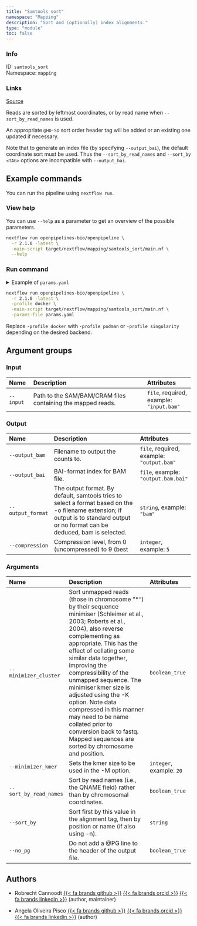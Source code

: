 ```yaml
---
title: "Samtools sort"
namespace: "Mapping"
description: "Sort and (optionally) index alignments."
type: "module"
toc: false
---
```


::: {.column-margin}

### Info

ID: `samtools_sort`  
Namespace: `mapping`

### Links
[Source](https://github.com/openpipelines-bio/openpipeline/blob/2.1.0/src/mapping/samtools_sort/config.vsh.yaml){.btn-action .btn-sm .btn-info .btn role="button"}

:::

Reads are sorted by leftmost coordinates, or by read name when `--sort_by_read_names` is used.

An appropriate `@HD-SO` sort order header tag will be added or an existing one updated if necessary.

Note that to generate an index file (by specifying `--output_bai`), the default coordinate sort must be used.
Thus the `--sort_by_read_names` and `--sort_by <TAG>` options are incompatible with `--output_bai`. 


## Example commands

You can run the pipeline using `nextflow run`.

### View help

You can use `--help` as a parameter to get an overview of the possible parameters.

```bash
nextflow run openpipelines-bio/openpipeline \
  -r 2.1.0 -latest \
  -main-script target/nextflow/mapping/samtools_sort/main.nf \
  --help
```

### Run command

<details>
<summary>Example of `params.yaml`</summary>
```yaml
# Input
input: # please fill in - example: "input.bam"

# Output
# output_bam: "$id.$key.output_bam.bam"
# output_bai: "$id.$key.output_bai.bai"
# output_format: "bam"
# compression: 5

# Arguments
minimizer_cluster: false
# minimizer_kmer: 20
sort_by_read_names: false
# sort_by: "foo"
no_pg: false

# Nextflow input-output arguments
publish_dir: # please fill in - example: "output/"
# param_list: "my_params.yaml"
```
</details>

```bash
nextflow run openpipelines-bio/openpipeline \
  -r 2.1.0 -latest \
  -profile docker \
  -main-script target/nextflow/mapping/samtools_sort/main.nf \
  -params-file params.yaml
```

:::{.callout-note}
Replace `-profile docker` with `-profile podman` or `-profile singularity` depending on the desired backend.
:::

## Argument groups

### Input

|Name      |Description                                                 |Attributes                               |
|:----------|:--------------------------------------------------|:--------------------|
|`--input` |Path to the SAM/BAM/CRAM files containing the mapped reads. |`file`, required, example: `"input.bam"` |


### Output

|Name              |Description                                                                                                                                                                        |Attributes                                |
|:----------|:--------------------------------------------------|:--------------------|
|`--output_bam`    |Filename to output the counts to.                                                                                                                                                  |`file`, required, example: `"output.bam"` |
|`--output_bai`    |BAI-format index for BAM file.                                                                                                                                                     |`file`, example: `"output.bam.bai"`       |
|`--output_format` |The output format. By default, samtools tries to select a format based on the -o filename extension; if output is to standard output or no format can be deduced, bam is selected. |`string`, example: `"bam"`                |
|`--compression`   |Compression level, from 0 (uncompressed) to 9 (best                                                                                                                                |`integer`, example: `5`                   |


### Arguments

|Name                   |Description                                                                                                                                                                                                                                                                                                                                                                                                                                                                                                        |Attributes               |
|:----------|:--------------------------------------------------|:--------------------|
|`--minimizer_cluster`  |Sort unmapped reads (those in chromosome "*") by their sequence minimiser (Schleimer et al., 2003; Roberts et al., 2004),  also reverse complementing as appropriate. This has the effect of collating some similar data together, improving the  compressibility of the unmapped sequence. The minimiser kmer size is adjusted using the -K option. Note data compressed  in this manner may need to be name collated prior to conversion back to fastq.  Mapped sequences are sorted by chromosome and position. |`boolean_true`           |
|`--minimizer_kmer`     |Sets the kmer size to be used in the -M option.                                                                                                                                                                                                                                                                                                                                                                                                                                                                    |`integer`, example: `20` |
|`--sort_by_read_names` |Sort by read names (i.e., the QNAME field) rather than by chromosomal coordinates.                                                                                                                                                                                                                                                                                                                                                                                                                                 |`boolean_true`           |
|`--sort_by`            |Sort first by this value in the alignment tag, then by position or name (if also using -n).                                                                                                                                                                                                                                                                                                                                                                                                                        |`string`                 |
|`--no_pg`              |Do not add a @PG line to the header of the output file.                                                                                                                                                                                                                                                                                                                                                                                                                                                            |`boolean_true`           |

## Authors


  * Robrecht Cannoodt [{{< fa brands github >}}](https://github.com/rcannood) [{{< fa brands orcid >}}](https://orcid.org/0000-0003-3641-729X) [{{< fa brands linkedin >}}](https://linkedin.com/in/robrechtcannoodt) (author, maintainer)

  * Angela Oliveira Pisco [{{< fa brands github >}}](https://github.com/aopisco) [{{< fa brands orcid >}}](https://orcid.org/0000-0003-0142-2355) [{{< fa brands linkedin >}}](https://linkedin.com/in/aopisco) (author)

